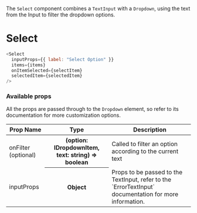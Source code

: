 
<Meta title="Components | Select" />

The `Select` component combines a `TextInput` with a `Dropdown`, using the text from the Input to filter the dropdown options.

# Select

<Preview>
  <Story name="Select">
    <SelectStory />
  </Story>
</Preview>

```javascript
<Select
  inputProps={{ label: "Select Option" }}
  items={items}
  onItemSelected={selectItem}
  selectedItem={selectedItem}
/>
```

### Available props

All the props are passed through to the `Dropdown` element, so refer to its documentation for more customization options.

<table width="100%">
  <thead>
    <tr>
      <th>Prop Name</th>
      <th>Type</th>
      <th>Description</th>
    </tr>
  </thead>
  <tbody>
    <tr>
      <td>onFilter (optional)</td>
      <th>(option: IDropdownItem, text: string) => boolean</th>
      <td>Called to filter an option according to the current text</td>
    </tr>
    <tr>
      <td>inputProps</td>
      <th>Object</th>
      <td>
        Props to be passed to the TextInput, refer to the `ErrorTextInput`
        documentation for more information.
      </td>
    </tr>
  </tbody>
</table>
